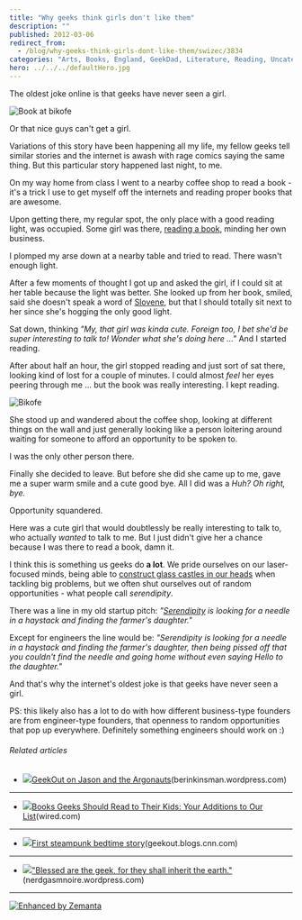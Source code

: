 ```yaml
---
title: "Why geeks think girls don't like them"
description: ""
published: 2012-03-06
redirect_from:
  - /blog/why-geeks-think-girls-dont-like-them/swizec/3834
categories: "Arts, Books, England, GeekDad, Literature, Reading, Uncategorized"
hero: ../../../defaultHero.jpg
---
```


The oldest joke online is that geeks have never seen a girl.

![Book at bikofe](https://swizec.com/wp-content/uploads/2012/03/bFby6rsfkX34IGZEQa9Xb5xDFnKp00DGWdhLzDw4gmw5.jpg "Book at bikofe")

Or that nice guys can't get a girl.

Variations of this story have been happening all my life, my fellow geeks tell similar stories and the internet is awash with rage comics saying the same thing. But this particular story happened last night, to me.

On my way home from class I went to a nearby coffee shop to read a book - it's a trick I use to get myself off the internets and reading proper books that are awesome.

Upon getting there, my regular spot, the only place with a good reading light, was occupied. Some girl was there, [reading a book](http://en.wikipedia.org/wiki/Reading_%28process%29 "Reading (process)"), minding her own business.

I plomped my arse down at a nearby table and tried to read. There wasn't enough light.

After a few moments of thought I got up and asked the girl, if I could sit at her table because the light was better. She looked up from her book, smiled, said she doesn't speak a word of [Slovene](http://en.wikipedia.org/wiki/Slovene_language "Slovene language"), but that I should totally sit next to her since she's hogging the only good light.

Sat down, thinking _"My, that girl was kinda cute. Foreign too, I bet she'd be super interesting to talk to! Wonder what she's doing here ..."_ And I started reading.

After about half an hour, the girl stopped reading and just sort of sat there, looking kind of lost for a couple of minutes. I could almost _feel_ her eyes peering through me ... but the book was really interesting. I kept reading.

![Bikofe](https://swizec.com/wp-content/uploads/2012/03/G2XU3IIWNOBNXBYGGLNXKAEFFSZFOVK4HEPG0WFYTMA2FHCB2.jpg "Bikofe")

She stood up and wandered about the coffee shop, looking at different things on the wall and just generally looking like a person loitering around waiting for someone to afford an opportunity to be spoken to.

I was the only other person there.

Finally she decided to leave. But before she did she came up to me, gave me a super warm smile and a cute good bye. All I did was a _Huh? Oh right, bye._

Opportunity squandered.

Here was a cute girl that would doubtlessly be really interesting to talk to, who actually _wanted_ to talk to me. But I just didn't give her a chance because I was there to read a book, damn it.

I think this is something us geeks do **a lot**. We pride ourselves on our laser-focused minds, being able to [construct glass castles in our heads](https://swizec.com/blog/why-programmers-work-at-night-2/ "Why programmers work at night") when tackling big problems, but we often shut ourselves out of random opportunities - what people call _serendipity_.

There was a line in my old startup pitch: _"[Serendipity](http://www.imdb.com/title/tt0240890/ "Serendipity (film)") is looking for a needle in a haystack and finding the farmer's daughter."_

Except for engineers the line would be: _"Serendipity is looking for a needle in a haystack and finding the farmer's daughter, then being pissed off that you couldn't find the needle and going home without even saying Hello to the daughter."_

And that's why the internet's oldest joke is that geeks have never seen a girl.

PS: this likely also has a lot to do with how different business-type founders are from engineer-type founders, that openness to random opportunities that pop up everywhere. Definitely something engineers should work on :)

###### Related articles

- ![](https://swizec.com/wp-content/uploads/2012/03/787189897.jpg)[GeekOut on Jason and the Argonauts](http://berinkinsman.wordpress.com/2012/03/05/geekout-on-jason-and-the-argonauts/)(berinkinsman.wordpress.com)

---

- ![](https://swizec.com/wp-content/uploads/2012/03/786798097.jpg)[Books Geeks Should Read to Their Kids: Your Additions to Our List](http://www.wired.com/geekdad/2012/03/books-to-read-to-kids/)(wired.com)

---

- ![](https://swizec.com/wp-content/uploads/2012/03/787447587.jpg)[First steampunk bedtime story](http://r.zemanta.com/?u=http%3A//geekout.blogs.cnn.com/2012/03/05/the-worlds-first-steampunk-bedtime-story/&a=78744758&rid=867f674b-7187-44ee-8f19-618550443921&e=ee6f5798c6cc490b9a4a4724e57d38bb)(geekout.blogs.cnn.com)

---

- ![](https://swizec.com/wp-content/uploads/2012/03/675183767.jpg)["Blessed are the geek, for they shall inherit the earth."](http://nerdgasmnoire.wordpress.com/2011/12/10/blessed-are-the-geek-for-they-shall-inherit-the-earth/)(nerdgasmnoire.wordpress.com)

---

[![Enhanced by Zemanta](https://img.zemanta.com/zemified_e.png?x-id=867f674b-7187-44ee-8f19-618550443921)](http://www.zemanta.com/ "Enhanced by Zemanta")
